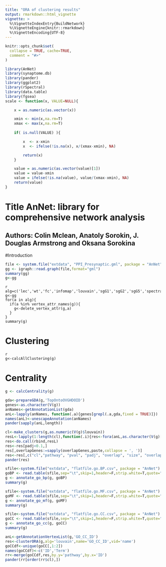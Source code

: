 ```yaml
---
title: "ORA of clustering results"
output: rmarkdown::html_vignette
vignette: >
  %\VignetteIndexEntry{BuildNetwork}
  %\VignetteEngine{knitr::rmarkdown}
  %\VignetteEncoding{UTF-8}
---
```


```r
knitr::opts_chunk$set(
  collapse = TRUE, cache=TRUE,
  comment = "#>"
)
```

```r
library(AnNet)
library(synaptome.db)
library(pander)
library(ggplot2)
library(rSpectral)
library(data.table)
library(fgsea)
scale <- function(x, VALUE=NULL){

    x = as.numeric(as.vector(x))

    xmin <- min(x,na.rm=T)
    xmax <- max(x,na.rm=T)
   
    if( is.null(VALUE) ){

        x  <- x-xmin
        x  <- ifelse(!is.na(x), x/(xmax-xmin), NA) 

        return(x)
    }

    value = as.numeric(as.vector(value)[1])
    value = value-xmin
    value = ifelse(!is.na(value), value/(xmax-xmin), NA) 
    return(value)
}
```
# Title   AnNet: library for comprehensive network analysis
##  Authors: Colin Mclean, Anatoly Sorokin, J. Douglas Armstrong and Oksana Sorokina    

#Introduction

```r
file <- system.file("extdata", "PPI_Presynaptic.gml", package = "AnNet")
gg <- igraph::read.graph(file,format="gml")
summary(gg)
g<-gg
```
```
{r clean.algs}
alg=c('lec','wt','fc','infomap','louvain','sgG1','sgG2','sgG5','spectral')
g<-gg
for(a in alg){
  if(a %in% vertex_attr_names(g)){
    g<-delete_vertex_attr(g,a)
  }
}
summary(g)
```


# Clustering
```
{r cluster.graph, cache=TRUE}
g<-calcAllClustering(g)
```

# Centrality
```r
g <- calcCentrality(g)
```

```r
gda<-prepareGDA(g,'TopOntoOVGHDOID')
genes<-as.character(V(g))
anNames<-getAnnotationList(gda)
anL<-lapply(anNames, function(.a){genes[grepl(.a,gda,fixed = TRUE)]})
names(anL)<-unescapeAnnotation(anNames)
pander(sapply(anL,length))
```

```r
cl<-make_clusters(g,as.numeric(V(g)$louvain))
resL<-lapply(1:length(cl),function(.i){res<-fora(anL,as.character(V(g)[which(membership(cl)==.i)]),universe = as.character(V(g)));return(res[,cl:=.i])})
res<-do.call(rbind,resL)
res<-res[padj<0.1,]
res[,overlapGenes:=sapply(overlapGenes,paste,collapse = ', ')]
res<-res[,c("cl","pathway", "pval", "padj", "overlap", "size", "overlapGenes")]
pander(res)
```

```r
sfile<-system.file("extdata", "flatfile.go.BP.csv", package = "AnNet")
goBP <- read.table(sfile,sep="\t",skip=1,header=F,strip.white=T,quote="")
g <- annotate_go_bp(g, goBP)
summary(g)

sfile<-system.file("extdata", "flatfile.go.MF.csv", package = "AnNet")
goMF <- read.table(sfile,sep="\t",skip=1,header=F,strip.white=T,quote="")
g <- annotate_go_mf(g, goMF)
summary(g)

sfile<-system.file("extdata", "flatfile.go.CC.csv", package = "AnNet")
goCC <- read.table(sfile,sep="\t",skip=1,header=F,strip.white=T,quote="")
g <- annotate_go_cc(g, goCC)
summary(g)

```

```r
anL<-getAnnotationVertexList(g,'GO_CC_ID')
res<-clusterORA(g,alg='louvain',name='GO_CC_ID',vid='name')
goCCdf<-unique(goCC[,1:2])
names(goCCdf)<-c('ID','Term')
rr<-merge(goCCdf,res,by.y='pathway',by.x='ID')
pander(rr[order(rr$cl),])
```

